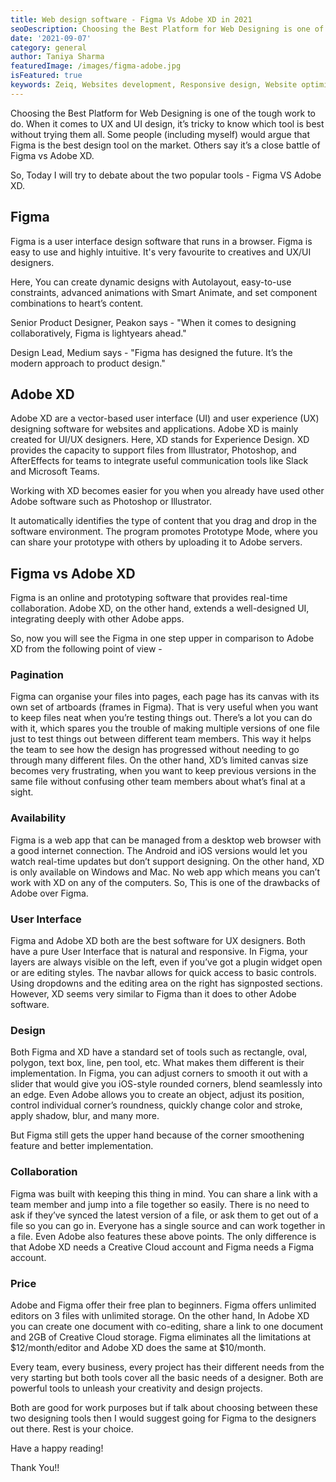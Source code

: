 ```yaml
---
title: Web design software - Figma Vs Adobe XD in 2021
seoDescription: Choosing the Best Platform for Web Designing is one of the tough work to do. When it comes to UX and UI design, it’s tricky to know which tool is best without trying them all. Some people (including myself) would argue that Figma is the best design tool on the market. Others say it’s a close battle of Figma vs Adobe XD.
date: '2021-09-07'
category: general
author: Taniya Sharma
featuredImage: /images/figma-adobe.jpg
isFeatured: true
keywords: Zeiq, Websites development, Responsive design, Website optimization, E-commerce development, Content management systems (CMS), Website security, Search engine optimization (SEO), JavaScript frameworks , React, Nextjs, Cloud hosting (e.g. AWS, Azure, Google Cloud)
---
```


Choosing the Best Platform for Web Designing is one of the tough work to do. When it comes to UX and UI design, it’s tricky to know which tool is best without trying them all. Some people (including myself) would argue that Figma is the best design tool on the market. Others say it’s a close battle of Figma vs Adobe XD.

So, Today I will try to debate about the two popular tools - Figma VS Adobe XD.

## Figma

Figma is a user interface design software that runs in a browser. Figma is easy to use and highly intuitive. It's very favourite to creatives and UX/UI designers.

Here, You can create dynamic designs with Autolayout, easy-to-use constraints, advanced animations with Smart Animate, and set component combinations to heart’s content.

Senior Product Designer, Peakon says - "When it comes to designing collaboratively, Figma is lightyears ahead."

Design Lead, Medium says - "Figma has designed the future. It’s the modern approach to product design."

## Adobe XD

Adobe XD are a vector-based user interface (UI) and user experience (UX) designing software for websites and applications. Adobe XD is mainly created for UI/UX designers. Here, XD stands for Experience Design. XD provides the capacity to support files from Illustrator, Photoshop, and AfterEffects for teams to integrate useful communication tools like Slack and Microsoft Teams.

Working with XD becomes easier for you when you already have used other Adobe software such as Photoshop or Illustrator.

It automatically identifies the type of content that you drag and drop in the software environment. The program promotes Prototype Mode, where you can share your prototype with others by uploading it to Adobe servers.

## Figma vs Adobe XD

Figma is an online and prototyping software that provides real-time collaboration. Adobe XD, on the other hand, extends a well-designed UI, integrating deeply with other Adobe apps.

So, now you will see the Figma in one step upper in comparison to Adobe XD from the following point of view -

### Pagination

Figma can organise your files into pages, each page has its canvas with its own set of artboards (frames in Figma). That is very useful when you want to keep files neat when you’re testing things out. There’s a lot you can do with it, which spares you the trouble of making multiple versions of one file just to test things out between different team members. This way it helps the team to see how the design has progressed without needing to go through many different files. On the other hand, XD’s limited canvas size becomes very frustrating, when you want to keep previous versions in the same file without confusing other team members about what’s final at a sight.

### Availability

Figma is a web app that can be managed from a desktop web browser with a good internet connection. The Android and iOS versions would let you watch real-time updates but don’t support designing. On the other hand, XD is only available on Windows and Mac. No web app which means you can’t work with XD on any of the computers. So, This is one of the drawbacks of Adobe over Figma.

### User Interface

Figma and Adobe XD both are the best software for UX designers. Both have a pure User Interface that is natural and responsive. In Figma, your layers are always visible on the left, even if you’ve got a plugin widget open or are editing styles. The navbar allows for quick access to basic controls. Using dropdowns and the editing area on the right has signposted sections. However, XD seems very similar to Figma than it does to other Adobe software.

### Design

Both Figma and XD have a standard set of tools such as rectangle, oval, polygon, text box, line, pen tool, etc. What makes them different is their implementation. In Figma, you can adjust corners to smooth it out with a slider that would give you iOS-style rounded corners, blend seamlessly into an edge. Even Adobe allows you to create an object, adjust its position, control individual corner’s roundness, quickly change color and stroke, apply shadow, blur, and many more.

But Figma still gets the upper hand because of the corner smoothening feature and better implementation.

### Collaboration

Figma was built with keeping this thing in mind. You can share a link with a team member and jump into a file together so easily. There is no need to ask if they’ve synced the latest version of a file, or ask them to get out of a file so you can go in. Everyone has a single source and can work together in a file. Even Adobe also features these above points. The only difference is that Adobe XD needs a Creative Cloud account and Figma needs a Figma account.

### Price

Adobe and Figma offer their free plan to beginners. Figma offers unlimited editors on 3 files with unlimited storage. On the other hand, In Adobe XD you can create one document with co-editing, share a link to one document and 2GB of Creative Cloud storage. Figma eliminates all the limitations at $12/month/editor and Adobe XD does the same at $10/month.

Every team, every business, every project has their different needs from the very starting but both tools cover all the basic needs of a designer. Both are powerful tools to unleash your creativity and design projects.

Both are good for work purposes but if talk about choosing between these two designing tools then I would suggest going for Figma to the designers out there. Rest is your choice.

Have a happy reading!

Thank You!!

